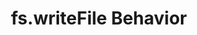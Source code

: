 ---
id: "node_tf_med_007"
questionType: "TRUE_FALSE"
title: "fs.writeFile Behavior"
statement: "fs.writeFile appends data to an existing file by default."
difficulty: "MEDIUM"
category: "Node.js"
correctAnswer: false
explanation: "fs.writeFile overwrites the file unless the flag is set to append."
---